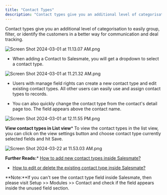 ```yaml
---
title: "Contact Types"
description: "Contact types give you an additional level of categorisation to easily group, filter, or identify the customers in a better way for communication and"
---
```


Contact types give you an additional level of categorisation to easily group, filter, or identify the customers in a better way for communication and deal tracking.

![Screen Shot 2024-03-01 at 11.13.07 AM.png](./images/Screen-Shot-2024-03-01-at-11.13.07-AM.png)

* When adding a Contact to Salesmate, you will get a dropdown to select a contact type.

![Screen Shot 2024-03-01 at 11.21.32 AM.png](./images/Screen-Shot-2024-03-01-at-11.21.32-AM.png)

* Users with manage field rights can create a new contact type and edit existing contact types. All other users can easily use and assign contact types to records.

* You can also quickly change the contact type from the contact's detail page too. The field appears above the contact name.

![Screen Shot 2024-03-01 at 12.11.55 PM.png](./images/Screen-Shot-2024-03-01-at-12.11.55-PM.png)

**View contact types in List view*** To view the contact types in the list view, you can click on the view settings button and choose contact type currently selected fields and hit Save.

![Screen Shot 2024-03-22 at 11.53.03 AM.png](./images/Screen-Shot-2024-03-22-at-11.53.03-AM.png)

**Further Reads:*** [How to add new contact types inside Salesmate?](https://support.salesmate.io/hc/en-us/articles/360039390951)

* [How to edit or delete the existing contact type inside Salesmate?](https://support.salesmate.io/hc/en-us/articles/360039390971)

<Note>
**Note:**If you can't see the contact type field inside Salesmate, then please visit Setup >> Modules >> Contact and check if the field appears inside the unused field section.

</Note>
